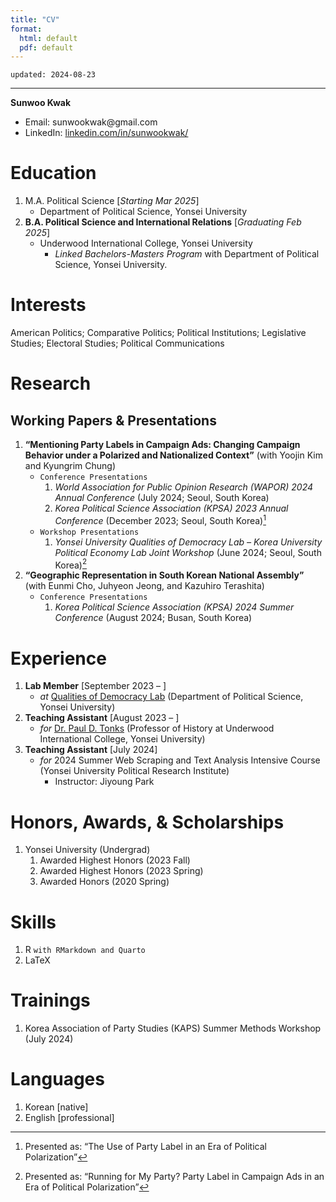 ```yaml
---
title: "CV"
format:
  html: default
  pdf: default
---
```


`updated: 2024-08-23`

----

**Sunwoo Kwak**

- Email: sunwookwak@gmail.com
- LinkedIn: [linkedin.com/in/sunwookwak/](https://www.linkedin.com/in/sunwookwak/)

# Education
1. M.A. Political Science [*Starting Mar 2025*]
	- Department of Political Science, Yonsei University
2. **B.A. Political Science and International Relations** [*Graduating Feb 2025*]
	- Underwood International College, Yonsei University
	  - *Linked Bachelors-Masters Program* with Department of Political Science, Yonsei University. 

# Interests
American Politics; Comparative Politics; Political Institutions; Legislative Studies; Electoral Studies; Political Communications

# Research
## Working Papers & Presentations
1. **"Mentioning Party Labels in Campaign Ads: Changing Campaign Behavior under a Polarized and Nationalized Context"** (with Yoojin Kim and Kyungrim Chung)
    - `Conference Presentations`
        1. *World Association for Public Opinion Research (WAPOR) 2024 Annual Conference* (July 2024; Seoul, South Korea)
        1. *Korea Political Science Association (KPSA) 2023 Annual Conference* (December 2023; Seoul, South Korea)[^fn.240727.171145]
    - `Workshop Presentations`
        1. *Yonsei University Qualities of Democracy Lab -- Korea University Political Economy Lab Joint Workshop* (June 2024; Seoul, South Korea)[^fn.240820.135600]

2. **"Geographic Representation in South Korean National Assembly"** (with Eunmi Cho, Juhyeon Jeong, and Kazuhiro Terashita)
    - `Conference Presentations`
        1. *Korea Political Science Association (KPSA) 2024 Summer Conference* (August 2024; Busan, South Korea)

# Experience
1. **Lab Member** [September 2023 – ]
	- *at* [Qualities of Democracy Lab](https://www.bk21pol.yonsei.ac.kr/labs/qualities-of-democracy-lab) (Department of Political Science, Yonsei University) 
2. **Teaching Assistant** [August 2023 – ]
	- *for* [Dr. Paul D. Tonks](https://uic.yonsei.ac.kr/main/academic.asp?mid=m03_01_01&act=view&uid=821&keyword=paul) (Professor of History at Underwood International College, Yonsei University) 
3. **Teaching Assistant** [July 2024]
	- *for* 2024 Summer Web Scraping and Text Analysis Intensive Course (Yonsei University Political Research Institute)
	  - Instructor: Jiyoung Park

# Honors, Awards, & Scholarships
1. Yonsei University (Undergrad)
    1. Awarded Highest Honors (2023 Fall)
    2. Awarded Highest Honors (2023 Spring)
    3. Awarded Honors (2020 Spring)

# Skills
1. R `with RMarkdown and Quarto`
2. LaTeX

# Trainings
1. Korea Association of Party Studies (KAPS) Summer Methods Workshop (July 2024)

# Languages
1. Korean [native]
2. English [professional]



[^fn.240727.171145]: Presented as: "The Use of Party Label in an Era of Political Polarization"
[^fn.240820.135600]: Presented as: "Running for My Party? Party Label in Campaign Ads in an Era of Political Polarization"